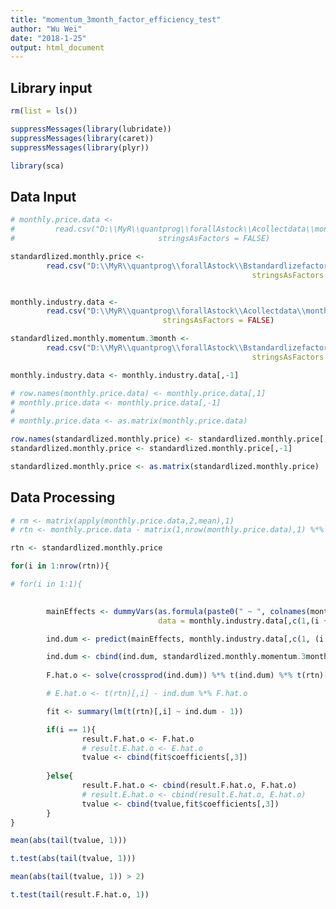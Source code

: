```yaml
---
title: "momentum_3month_factor_efficiency_test"
author: "Wu Wei"
date: "2018-1-25"
output: html_document
---
```




## Library input
```r
rm(list = ls())

suppressMessages(library(lubridate))
suppressMessages(library(caret))
suppressMessages(library(plyr))

library(sca)

```

## Data Input

```r

# monthly.price.data <- 
#         read.csv("D:\\MyR\\quantprog\\forallAstock\\Acollectdata\\monthly.price.data.csv", 
#                                stringsAsFactors = FALSE)

standardlized.monthly.price <- 
        read.csv("D:\\MyR\\quantprog\\forallAstock\\Bstandardlizefactor\\standardlized.monthly.price.csv", 
                                                      stringsAsFactors = FALSE)


monthly.industry.data <- 
        read.csv("D:\\MyR\\quantprog\\forallAstock\\Acollectdata\\monthly.industry.data.csv", 
                                  stringsAsFactors = FALSE)

standardlized.monthly.momentum.3month <- 
        read.csv("D:\\MyR\\quantprog\\forallAstock\\Bstandardlizefactor\\standardlized.monthly.momentum.3month.csv", 
                                                      stringsAsFactors = FALSE)

monthly.industry.data <- monthly.industry.data[,-1]

# row.names(monthly.price.data) <- monthly.price.data[,1]
# monthly.price.data <- monthly.price.data[,-1]
# 
# monthly.price.data <- as.matrix(monthly.price.data)
```


```r


row.names(standardlized.monthly.price) <- standardlized.monthly.price[,1]
standardlized.monthly.price <- standardlized.monthly.price[,-1]

standardlized.monthly.price <- as.matrix(standardlized.monthly.price)
```


## Data Processing

```r
# rm <- matrix(apply(monthly.price.data,2,mean),1)
# rtn <- monthly.price.data - matrix(1,nrow(monthly.price.data),1) %*% rm

rtn <- standardlized.monthly.price
```


```r

for(i in 1:nrow(rtn)){

# for(i in 1:1){

        
        mainEffects <- dummyVars(as.formula(paste0(" ~ ", colnames(monthly.industry.data)[i + 1])),
                                 data = monthly.industry.data[,c(1,(i + 1))])

        ind.dum <- predict(mainEffects, monthly.industry.data[,c(1, (i + 1))])

        ind.dum <- cbind(ind.dum, standardlized.monthly.momentum.3month[,(i + 1)])
        
        F.hat.o <- solve(crossprod(ind.dum)) %*% t(ind.dum) %*% t(rtn)[,i]

        # E.hat.o <- t(rtn)[,i] - ind.dum %*% F.hat.o

        fit <- summary(lm(t(rtn)[,i] ~ ind.dum - 1))

        if(i == 1){
                result.F.hat.o <- F.hat.o
                # result.E.hat.o <- E.hat.o
                tvalue <- cbind(fit$coefficients[,3])
                
        }else{
                result.F.hat.o <- cbind(result.F.hat.o, F.hat.o)
                # result.E.hat.o <- cbind(result.E.hat.o, E.hat.o)
                tvalue <- cbind(tvalue,fit$coefficients[,3])
        }
}

```


```r
mean(abs(tail(tvalue, 1)))

t.test(abs(tail(tvalue, 1)))
```

```r
mean(abs(tail(tvalue, 1)) > 2)

```

```r

t.test(tail(result.F.hat.o, 1))
```

